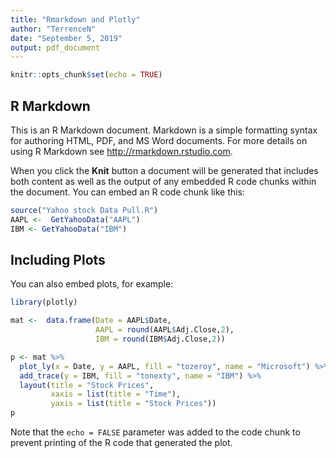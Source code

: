 ```yaml
---
title: "Rmarkdown and Plotly"
author: "TerrenceN"
date: "September 5, 2019"
output: pdf_document
---
```


```r
knitr::opts_chunk$set(echo = TRUE)
```

## R Markdown

This is an R Markdown document. Markdown is a simple formatting syntax for authoring HTML, PDF, and MS Word documents. For more details on using R Markdown see <http://rmarkdown.rstudio.com>.

When you click the **Knit** button a document will be generated that includes both content as well as the output of any embedded R code chunks within the document. You can embed an R code chunk like this:
```r

source("Yahoo stock Data Pull.R")
AAPL <-  GetYahooData("AAPL")
IBM <- GetYahooData("IBM")
```


## Including Plots

You can also embed plots, for example:

```r

library(plotly)

mat <-  data.frame(Date = AAPL$Date, 
                   AAPL = round(AAPL$Adj.Close,2),
                   IBM = round(IBM$Adj.Close,2))

p <- mat %>% 
  plot_ly(x = Date, y = AAPL, fill = "tozeroy", name = "Microsoft") %>% 
  add_trace(y = IBM, fill = "tonexty", name = "IBM") %>% 
  layout(title = "Stock Prices", 
         xaxis = list(title = "Time"),
         yaxis = list(title = "Stock Prices"))
p 
```

Note that the `echo = FALSE` parameter was added to the code chunk to prevent printing of the R code that generated the plot.
